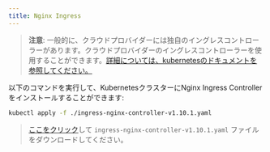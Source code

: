 ```yaml
---
title: Nginx Ingress
---
```


> **注意**: 一般的に、クラウドプロバイダーには独自のイングレスコントローラーがあります。クラウドプロバイダーのイングレスコントローラーを使用することができます。[詳細については、kubernetesのドキュメントを参照してください。](https://kubernetes.io/docs/concepts/services-networking/ingress-controllers/)

以下のコマンドを実行して、KubernetesクラスターにNginx Ingress Controllerをインストールすることができます:

```bash
kubectl apply -f ./ingress-nginx-controller-v1.10.1.yaml
```

> <a href="https://assets-docs.dify.ai/2024/12/88d4cee27ae27fb0f0e31ad3d5165290.yaml" download="ingress-nginx-controller-v1.10.1.yaml">ここをクリック</a>して `ingress-nginx-controller-v1.10.1.yaml` ファイルをダウンロードしてください。

